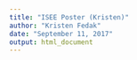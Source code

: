 ```yaml
---
title: "ISEE Poster (Kristen)"
author: "Kristen Fedak"
date: "September 11, 2017"
output: html_document
---
```

